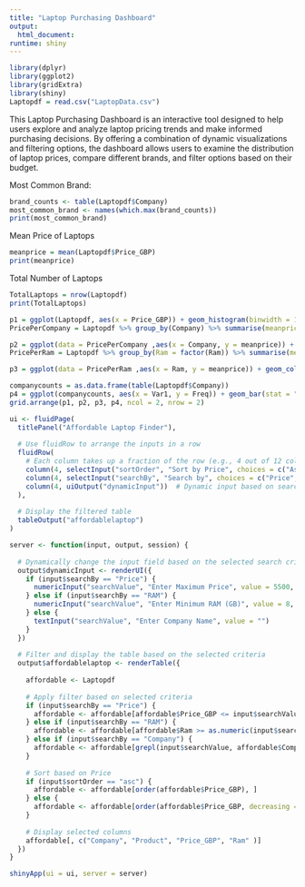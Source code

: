 ```yaml
---
title: "Laptop Purchasing Dashboard"
output: 
  html_document:
runtime: shiny
---
```

```r
library(dplyr)
library(ggplot2)
library(gridExtra)
library(shiny)
Laptopdf = read.csv("LaptopData.csv")

```
This Laptop Purchasing Dashboard is an interactive tool designed to help users explore and analyze laptop pricing trends and make informed purchasing decisions. By offering a combination of dynamic visualizations and filtering options, the dashboard allows users to examine the distribution of laptop prices, compare different brands, and filter options based on their budget.

Most Common Brand: 
```r
brand_counts <- table(Laptopdf$Company)
most_common_brand <- names(which.max(brand_counts))
print(most_common_brand)
```
Mean Price of Laptops
```r
meanprice = mean(Laptopdf$Price_GBP)
print(meanprice)
```
Total Number of Laptops
```r
TotalLaptops = nrow(Laptopdf)
print(TotalLaptops)
```




```r


p1 = ggplot(Laptopdf, aes(x = Price_GBP)) + geom_histogram(binwidth = 100, fill = "blue", color = "black") +labs(title = "Distribution of Laptop Prices", x = "Price (GBP)", y = "Count")
PricePerCompany = Laptopdf %>% group_by(Company) %>% summarise(meanprice = mean(Price_GBP))

p2 = ggplot(data = PricePerCompany ,aes(x = Company, y = meanprice)) + geom_col(fill = "blue", color = "black") + xlab("RAM (GB)")+ ylab("Price (GBP)") + ggtitle("Average Price of Computers Within Each Company") + theme(axis.text.x = element_text(angle = 45, vjust= 0.65))
PricePerRam = Laptopdf %>% group_by(Ram = factor(Ram)) %>% summarise(meanprice = mean(Price_GBP))

p3 = ggplot(data = PricePerRam ,aes(x = Ram, y = meanprice)) + geom_col(fill = "blue", color = "black") + xlab("RAM (GB)")+ylab("Price (GBP)") + ggtitle("Price of Computers Within Each RAM Category")

companycounts = as.data.frame(table(Laptopdf$Company))
p4 = ggplot(companycounts, aes(x = Var1, y = Freq)) + geom_bar(stat = "identity", fill = "blue") + theme(axis.text.x = element_text(angle= 45, hjust = 1)) + xlab("Company") +ylab("NUmber of Laptops") + ggtitle("Number of Laptops `Per` Company")
grid.arrange(p1, p2, p3, p4, ncol = 2, nrow = 2)

```


```r
ui <- fluidPage(
  titlePanel("Affordable Laptop Finder"),
  
  # Use fluidRow to arrange the inputs in a row
  fluidRow(
    # Each column takes up a fraction of the row (e.g., 4 out of 12 columns)
    column(4, selectInput("sortOrder", "Sort by Price", choices = c("Ascending" = "asc", "Descending" = "desc"))),
    column(4, selectInput("searchBy", "Search by", choices = c("Price", "RAM", "Company"))),
    column(4, uiOutput("dynamicInput"))  # Dynamic input based on search criteria
  ),
  
  # Display the filtered table
  tableOutput("affordablelaptop")
)

server <- function(input, output, session) {
  
  # Dynamically change the input field based on the selected search criteria
  output$dynamicInput <- renderUI({
    if (input$searchBy == "Price") {
      numericInput("searchValue", "Enter Maximum Price", value = 5500, min = 0, step = 100)
    } else if (input$searchBy == "RAM") {
      numericInput("searchValue", "Enter Minimum RAM (GB)", value = 8, min = 1, step = 1)
    } else {
      textInput("searchValue", "Enter Company Name", value = "")
    }
  })
  
  # Filter and display the table based on the selected criteria
  output$affordablelaptop <- renderTable({
    
    affordable <- Laptopdf
    
    # Apply filter based on selected criteria
    if (input$searchBy == "Price") {
      affordable <- affordable[affordable$Price_GBP <= input$searchValue, ]
    } else if (input$searchBy == "RAM") {
      affordable <- affordable[affordable$Ram >= as.numeric(input$searchValue), ]
    } else if (input$searchBy == "Company") {
      affordable <- affordable[grepl(input$searchValue, affordable$Company, ignore.case = TRUE), ]
    }
    
    # Sort based on Price
    if (input$sortOrder == "asc") {
      affordable <- affordable[order(affordable$Price_GBP), ]
    } else {
      affordable <- affordable[order(affordable$Price_GBP, decreasing = TRUE), ]
    }
    
    # Display selected columns
    affordable[, c("Company", "Product", "Price_GBP", "Ram" )]
  })
}

shinyApp(ui = ui, server = server)
```

